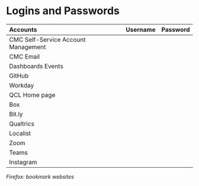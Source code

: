 # Logins and Passwords

|Accounts                           |Username |Password |
|:----------------------------------|:-------:|--------:|
|CMC Self-Service Account Management|         |         |
|CMC Email                          |         |         |
|Dashboards Events                  |         |         |
|GitHub                             |         |         |
|Workday                            |         |         |
|QCL Home page                      |         |         |
|Box                                |         |         |
|Bit.ly                             |         |         |
|Qualtrics                          |         |         |
|Localist                           |         |         |
|Zoom                               |         |         |
|Teams                              |         |         |
|Instagram                          |         |         |
_Firefox: bookmark websites_
